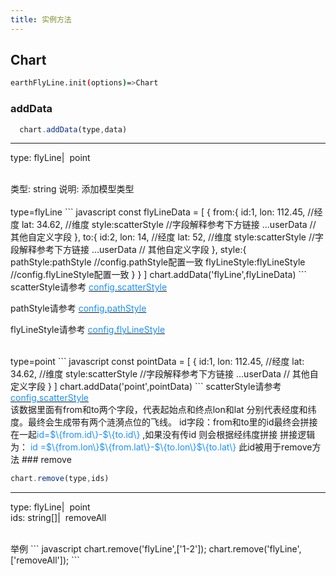 ```yaml
---
title: 实例方法
---
```



## Chart
```bash
earthFlyLine.init(options)=>Chart
```

### addData
``` javascript
  chart.addData(type,data)
```
---
type: <Tag color="cyan">flyLine</Tag><span style="margin-right:8px;">|</span><Tag  color="cyan">point</Tag>

<br/>
<Tag color="blue">类型: string</Tag>
<Tag color="pink"> 说明: 添加模型类型</Tag>
<br/>
<br/>
<Tag color="red">type=flyLine</Tag>
``` javascript
const flyLineData = [
  {
    from:{
      id:1,
      lon: 112.45, //经度
      lat: 34.62, //维度
      style:scatterStyle //字段解释参考下方链接
      ...userData // 其他自定义字段
    },
    to:{
      id:2,
      lon: 14, //经度
      lat: 52, //维度
      style:scatterStyle //字段解释参考下方链接
      ...userData // 其他自定义字段
    },
    style:{
      pathStyle:pathStyle //config.pathStyle配置一致
      flyLineStyle:flyLineStyle //config.flyLineStyle配置一致
    }
  }
]
chart.addData('flyLine',flyLineData)
```
<Alert color="primary">
scatterStyle请参考 <a style="color:" href="/earth-flyline-docs/reference/property/#configscatterstyle"><span style="color:#1890ff;">config.scatterStyle</span></a>

pathStyle请参考 <a style="color:" href="/earth-flyline-docs/reference/property/#configpathstyle"><span style="color:#1890ff;">config.pathStyle</span></a> 

flyLineStyle请参考 <a style="color:" href="/earth-flyline-docs/reference/property/#configflylinestyle"><span style="color:#1890ff;">config.flyLineStyle</span></a> 


</Alert>
<br/>
<Tag color="red">type=point</Tag>
``` javascript
const pointData = [
  {
    id:1,
    lon: 112.45, //经度
    lat: 34.62, //维度
    style:scatterStyle //字段解释参考下方链接
    ...userData // 其他自定义字段
  }
]
chart.addData('point',pointData)
```
<Alert color="primary">
scatterStyle请参考 <a style="color:" href="/earth-flyline-docs/reference/property/#configscatterstyle"><span style="color:#1890ff;">config.scatterStyle</span></a>

</Alert>

<br/>
<Alert color="warning">
该数据里面有from和to两个字段，代表起始点和终点lon和lat 分别代表经度和纬度。最终会生成带有两个涟漪点位的飞线。
id字段：from和to里的id最终会拼接在一起<span style="color:#1890ff;">id=$\{from.id\}-$\{to.id\}</span> ,如果没有传id 则会根据经纬度拼接 拼接逻辑为： 
<span style="color:#1890ff;">id =$\{from.lon\}$\{from.lat\}-$\{to.lon\}$\{to.lat\}</span> 此id被用于remove方法
</Alert>
### remove

``` javascript
chart.remove(type,ids)
````
---
type: <Tag color="cyan">flyLine</Tag><span style="margin-right:8px;">|</span><Tag  color="cyan">point</Tag>
<br/>
ids: <Tag color="cyan">string[]</Tag><span style="margin-right:8px;">|</span><Tag  color="cyan">removeAll</Tag>

<br/>
<Tag color="red">举例</Tag>
<Alert color="warning">
``` javascript
chart.remove('flyLine',['1-2']);
chart.remove('flyLine',['removeAll']);
```
</Alert>